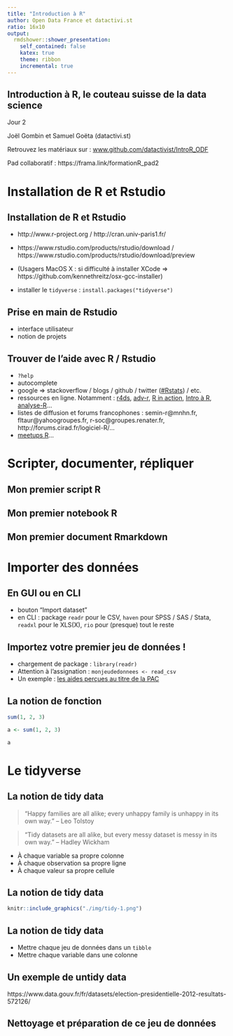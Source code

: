 ```yaml
---
title: "Introduction à R"
author: Open Data France et datactivi.st
ratio: 16x10
output:
  rmdshower::shower_presentation:
    self_contained: false
    katex: true
    theme: ribbon
    incremental: true
---
```


## Introduction à R, le couteau suisse de la data science 

<p></p>
<p></p>
Jour 2
<p></p><p></p><p>
Joël Gombin et Samuel Goëta (datactivi.st)
</p>
<p>
Retrouvez les matériaux sur : [www.github.com/datactivist/IntroR_ODF](www.github.com/datactivist/IntroR_ODF)
</p>

<p>
Pad collaboratif : https://frama.link/formationR_pad2
</p>

# Installation de R et Rstudio

## Installation de R et Rstudio

- http://www.r-project.org / http://cran.univ-paris1.fr/
- https://www.rstudio.com/products/rstudio/download / https://www.rstudio.com/products/rstudio/download/preview

- (Usagers MacOS X : si difficulté à installer XCode => https://github.com/kennethreitz/osx-gcc-installer)

- installer le `tidyverse` : `install.packages("tidyverse")`

## Prise en main de Rstudio

- interface utilisateur
- notion de projets

## Trouver de l'aide avec R / Rstudio

- `?help`
- autocomplete
- google => stackoverflow / blogs / github / twitter ([#Rstats](https://twitter.com/search?vertical=default&q=%23rstats&src=typd)) / etc.
- ressources en ligne. Notamment : [r4ds](http://r4ds.had.co.nz/), [adv-r](http://adv-r.had.co.nz/), [R in action](https://www.manning.com/books/r-in-action-second-edition), [Intro à R](https://github.com/juba/intro-r), [analyse-R](http://larmarange.github.io/analyse-R/)...
- listes de diffusion et forums francophones : semin-r@mnhn.fr, fltaur@yahoogroupes.fr, r-soc@groupes.renater.fr, http://forums.cirad.fr/logiciel-R/...
- [meetups R](http://www.meetup.com/fr-FR/rparis/)... 

# Scripter, documenter, répliquer

## Mon premier script R

## Mon premier notebook R

## Mon premier document Rmarkdown 

# Importer des données 

## En GUI ou en CLI

- bouton "Import dataset"
- en CLI : package `readr` pour le CSV, `haven` pour SPSS / SAS / Stata, `readxl` pour le XLS(X), `rio` pour (presque) tout le reste

## Importez votre premier jeu de données !

- chargement de package : `library(readr)`
- Attention à l'assignation : `monjeudedonnees <- read_csv` 
- Un exemple : [les aides perçues au titre de la PAC](https://www.data.gouv.fr/fr/datasets/aides-percues-par-les-personnes-morales-au-titre-de-la-politique-agricole-commune/)

## La notion de fonction

```r
sum(1, 2, 3)

a <- sum(1, 2, 3)

a
```



# Le tidyverse 

## La notion de tidy data

> “Happy families are all alike; every unhappy family is unhappy in its own way.” – Leo Tolstoy

> “Tidy datasets are all alike, but every messy dataset is messy in its own way.” – Hadley Wickham

- À chaque variable sa propre colonne
- À chaque observation sa propre ligne
- À chaque valeur sa propre cellule

## La notion de tidy data

```r
knitr::include_graphics("./img/tidy-1.png")
```

## La notion de tidy data

- Mettre chaque jeu de données dans un `tibble`
- Mettre chaque variable dans une colonne 

## Un exemple de untidy data

https://www.data.gouv.fr/fr/datasets/election-presidentielle-2012-resultats-572126/

## Nettoyage et préparation de ce jeu de données